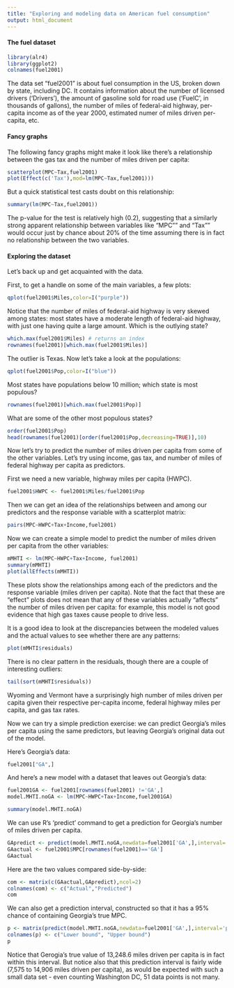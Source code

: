 ```yaml
---
title: "Exploring and modeling data on American fuel consumption"
output: html_document
---
```

#### The fuel dataset
```r
library(alr4)
library(ggplot2)
colnames(fuel2001)
```

The data set "fuel2001" is about fuel consumption in the US, broken down by state, including DC.  It contains information about the number of licensed drivers ('Drivers'), the amount of gasoline sold for road use ('FuelC', in thousands of gallons), the number of miles of federal-aid highway, per-capita income as of the year 2000, estimated numer of miles driven per-capita, etc.

#### Fancy graphs
The following fancy graphs might make it look like there's a relationship between the gas tax and the number of miles driven per capita:

```r
scatterplot(MPC~Tax,fuel2001)
plot(Effect(c('Tax'),mod=lm(MPC~Tax,fuel2001)))
```

But a quick statistical test casts doubt on this relationship:
```r
summary(lm(MPC~Tax,fuel2001))
```

The p-value for the test is relatively high (0.2), suggesting that a similarly strong apparent relationship between variables like "MPC"" and "Tax"" would occur just by chance about 20% of the time assuming there is in fact no relationship between the two variables.

#### Exploring the dataset
Let's back up and get acquainted with the data.  

First, to get a handle on some of the main variables, a few plots:

```r
qplot(fuel2001$Miles,color=I("purple"))
```

Notice that the number of miles of federal-aid highway is very skewed among states: most states have a moderate length of federal-aid highway, with just one having quite a large amount.  Which is the outlying state?

```r
which.max(fuel2001$Miles) # returns an index
rownames(fuel2001)[which.max(fuel2001$Miles)]
```

The outlier is Texas. Now let's take a look at the populations:

```r
qplot(fuel2001$Pop,color=I("blue"))
```

Most states have populations below 10 million; which state is most populous?

```r
rownames(fuel2001)[which.max(fuel2001$Pop)]
```

What are some of the other most populous states?
```r
order(fuel2001$Pop)
head(rownames(fuel2001)[order(fuel2001$Pop,decreasing=TRUE)],10)
```


Now let's try to predict the number of miles driven per capita from some of the other variables.  Let's try using income, gas tax, and number of miles of federal highway per capita as predictors.

First we need a new variable, highway miles per capita (HWPC).

```r
fuel2001$HWPC <- fuel2001$Miles/fuel2001$Pop
```
Then we can get an idea of the relationships between and among our predictors and the response variable with a scatterplot matrix:

```r
pairs(MPC~HWPC+Tax+Income,fuel2001)
```

Now we can create a simple model to predict the number of miles driven per capita from the other variables:

```r
mMHTI <- lm(MPC~HWPC+Tax+Income, fuel2001)
summary(mMHTI)
plot(allEffects(mMHTI))
```

These plots show the relationships among each of the predictors and the response variable (miles driven per capita).  Note that the fact that these are "effect" plots does not mean that any of these variables actually "affects" the number of miles driven per capita: for example, this model is not good evidence that high gas taxes cause people to drive less.

It is a good idea to look at the discrepancies between the modeled values and the actual values to see whether there are any patterns:


```r
plot(mMHTI$residuals)
```

There is no clear pattern in the residuals, though there are a couple of interesting outliers:
```r
tail(sort(mMHTI$residuals))
```

Wyoming and Vermont have a surprisingly high number of miles driven per capita given their respective per-capita income, federal highway miles per capita, and gas tax rates.

Now we can try a simple prediction exercise: we can predict Georgia's miles per capita using the same predictors, but leaving
Georgia's original data out of the model.

Here's Georgia's data:

```r
fuel2001["GA",]
```

And here's a new model with a dataset that leaves out Georgia's data:

```r
fuel2001GA <- fuel2001[rownames(fuel2001) !='GA',]
model.MHTI.noGA <- lm(MPC~HWPC+Tax+Income,fuel2001GA)
```
```r
summary(model.MHTI.noGA)
```

We can use R's 'predict' command to get a prediction for Georgia's number of miles driven per capita.  

```r
GApredict <- predict(model.MHTI.noGA,newdata=fuel2001['GA',],interval='prediction')[1]
GAactual <- fuel2001$MPC[rownames(fuel2001)=='GA']
GAactual
```

Here are the two values compared side-by-side:

```r
com <- matrix(c(GAactual,GApredict),ncol=2)
colnames(com) <- c("Actual","Predicted")
com
```

We can also get a prediction interval, constructed so that it has a 95% chance of containing Georgia's true MPC. 

```r
p <- matrix(predict(model.MHTI.noGA,newdata=fuel2001['GA',],interval='prediction')[2:3],ncol=2)
colnames(p) <- c("Lower bound", "Upper bound")
p
```

Notice that Gerogia's true value of 13,248.6 miles driven per capita is in fact within this interval.  But notice also that this prediction interval is fairly wide (7,575 to 14,906 miles driven per capita), as would be expected with such a small data set - even counting Washington DC, 51 data points is not many.